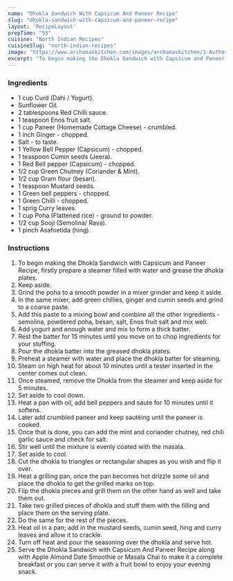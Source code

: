 ---
name: "Dhokla Sandwich With Capsicum And Paneer Recipe"
slug: "dhokla-sandwich-with-capsicum-and-paneer-recipe"
layout: 'RecipeLayout'
prepTime: "55"
cuisine: "North Indian Recipes"
cuisineSlug: "north-indian-recipes"
image: "https://www.archanaskitchen.com/images/archanaskitchen/1-Author/sibyl-archanaskitchen.com/Dhokla_Sandwich_with_Roasted_Capsicum_Paneer_Recipe.jpg"
excerpt: "To begin making the Dhokla Sandwich with Capsicum and Paneer Recipe, firstly prepare a steamer filled with water and grease the dhokla plates"
---

### Ingredients

- 1 cup Curd (Dahi / Yogurt).
- Sunflower Oil.
- 2 tablespoons Red Chilli sauce.
- 1 teaspoon Enos fruit salt.
- 1 cup Paneer (Homemade Cottage Cheese) - crumbled.
- 1 inch Ginger - chopped.
- Salt - to taste.
- 1 Yellow Bell Pepper (Capsicum) - chopped.
- 1 teaspoon Cumin seeds (Jeera).
- 1 Red Bell pepper (Capsicum) - chopped.
- 1/2 cup Green Chutney (Coriander & Mint).
- 1/2 cup Gram flour (besan).
- 1 teaspoon Mustard seeds.
- 1 Green bell peppers - chopped.
- 1 Green Chilli - chopped.
- 1 sprig Curry leaves.
- 1 cup Poha (Flattened rice) - ground to powder.
- 1/2 cup Sooji (Semolina/ Rava).
- 1 pinch Asafoetida (hing).

### Instructions

1. To begin making the Dhokla Sandwich with Capsicum and Paneer Recipe, firstly prepare a steamer filled with water and grease the dhokla plates.
1. Keep aside.
1. Grind the poha to a smooth powder in a mixer grinder and keep it aside.
1. In the same mixer, add green chillies, ginger and cumin seeds and grind to a coarse paste.
1. Add this paste to a mixing bowl and combine all the other ingredients - semolina, powdered poha, besan, salt, Enos fruit salt and mix well.
1. Add yogurt and enough water and mix to form a thick batter.
1. Rest the batter for 15 minutes until you move on to chop ingredients for your stuffing.
1. Pour the dhokla batter into the greased dhokla plates.
1. Preheat a steamer with water and place the dhokla batter for steaming.
1. Steam on high heat for about 10 minutes until a tester inserted in the center comes out clean.
1. Once steamed, remove the Dhokla from the steamer and keep aside for 5 minutes.
1. Set aside to cool down.
1. Heat a pan with oil, add bell peppers and saute for 10 minutes until it softens.
1. Later add crumbled paneer and keep sautéing until the paneer is cooked.
1. Once that is done, you can add the mint and coriander chutney, red chili garlic sauce and check for salt.
1. Stir well until the mixture is evenly coated with the masala.
1. Set aside to cool.
1. Cut the dhokla to triangles or rectangular shapes as you wish and flip it over.
1. Heat a grilling pan, once the pan becomes hot drizzle some oil and place the dhokla to get the grilled marks on top.
1. Flip the dhokla pieces and grill them on the other hand as well and take them out.
1. Take two grilled pieces of dhokla and stuff them with the filling and place them on the serving plate.
1. Do the same for the rest of the pieces.
1. Heat oil in a pan; add in the mustard seeds, cumin seed, hing and curry leaves and allow it to crackle.
1. Turn off heat and pour the seasoning over the dhokla and serve hot.
1. Serve the Dhokla Sandwich with Capsicum And Paneer Recipe along with Apple Almond Date Smoothie or Masala Chai to make it a complete breakfast or you can serve it with a fruit bowl to enjoy your evening snack.
